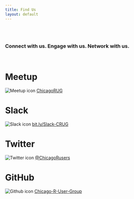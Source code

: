 ```yaml
---
title: Find Us
layout: default
---
```


<style type="text/css">
.main-container {
  max-width: 1200px;
  margin-left: auto;
  margin-right: auto;
}
</style>

<br/>
<br/>


### Connect with us. Engage with us. Network with us.

<br/>


# **Meetup**
![Meetup icon](https://github.com/Chicago-R-User-Group/2018-n4-R-from-the-Beginning/blob/master/images/m_swarm_50x50.png?raw=true) [ChicagoRUG](https://www.meetup.com/ChicagoRUG/)

# **Slack**
![Slack icon](https://github.com/Chicago-R-User-Group/2018-n7-CRUG-PUG/blob/master/intro-slides/images/slack_50x50.png?raw=true) [bit.ly/Slack-CRUG](http://bit.ly/Slack-CRUG)

# **Twitter**
![Twitter icon](https://github.com/Chicago-R-User-Group/2018-n7-CRUG-PUG/blob/master/intro-slides/images/twitter50x41.png?raw=true) [@ChicagoRusers](https://twitter.com/ChicagoRusers)

# **GitHub**
![Github icon](https://github.com/Chicago-R-User-Group/2018-n7-CRUG-PUG/raw/master/intro-slides/images/GitHub-Mark.png?raw=true) [Chicago-R-User-Group](https://github.com/Chicago-R-User-Group)



